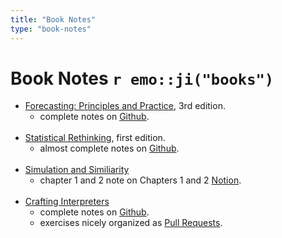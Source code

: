 ```yaml
---
title: "Book Notes"
type: "book-notes"
---
```


# Book Notes `r emo::ji("books")`

* [Forecasting: Principles and Practice](https://otexts.com/fpp3/), 3rd edition.
  * complete notes on [Github](https://github.com/tmastny/timeseries/tree/master/vignettes).\
\
* [Statistical Rethinking](https://xcelab.net/rm/statistical-rethinking/), first edition.
  * almost complete notes on [Github](https://github.com/tmastny/Statistical-Rethinking-Notes).\
\
* [Simulation and Similiarity](https://www.amazon.com/Simulation-Similarity-Understand-Studies-Philosophy/dp/0190265124)
  * chapter 1 and 2 note on Chapters 1 and 2 [Notion](https://www.notion.so/Simulation-and-Similarity-2525272efbf14bfca6b480b69e907116).\
\
* [Crafting Interpreters](https://craftinginterpreters.com/)
  * complete notes on [Github](https://github.com/tmastny/crafting-interpreters).
  * exercises nicely organized as [Pull Requests](https://github.com/tmastny/crafting-interpreters/pulls).
